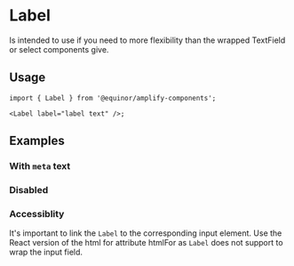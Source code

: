 
# Label

Is intended to use if you need to more flexibility than the wrapped TextField or select components give.

<Links
  sourceUrl="https://github.com/equinor/design-system/blob/develop/packages/eds-core-react/src/components/Label/Label.tsx"
  edsSBUrl="https://storybook.eds.equinor.com/?path=/docs/inputs-label--docs"
/>

<Primary />
<Controls />

## Usage

```tsx
import { Label } from '@equinor/amplify-components';

<Label label="label text" />;
```

## Examples

### With `meta` text

<Canvas of={ComponentStories.WithMeta} />

### Disabled

<Canvas of={ComponentStories.Disabled} />

### Accessiblity

It's important to link the `Label` to the corresponding input element.
Use the React version of the html for attribute htmlFor as `Label` does not support to wrap the input field.

<Canvas of={ComponentStories.Accessiblity} />
